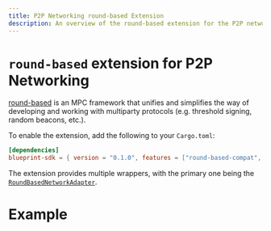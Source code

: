 ```yaml
---
title: P2P Networking round-based Extension
description: An overview of the round-based extension for the P2P networking utilities provided by the blueprint SDK.
---
```


# `round-based` extension for P2P Networking

[round-based] is an MPC framework that unifies and simplifies the way of developing and working with multiparty
protocols (e.g. threshold signing, random beacons, etc.).

To enable the extension, add the following to your `Cargo.toml`:

```toml
[dependencies]
blueprint-sdk = { version = "0.1.0", features = ["round-based-compat", ...]}
```

The extension provides multiple wrappers, with the primary one being the [`RoundBasedNetworkAdapter`].

# Example

<!-- TODO: Add example -->

[round-based]: https://crates.io/crates/round-based
[`RoundBasedNetworkAdapter`]: https://docs.rs/blueprint_networking_round_based_extension/latest/blueprint_networking_round_based_extension/struct.RoundBasedNetworkAdapter.html
